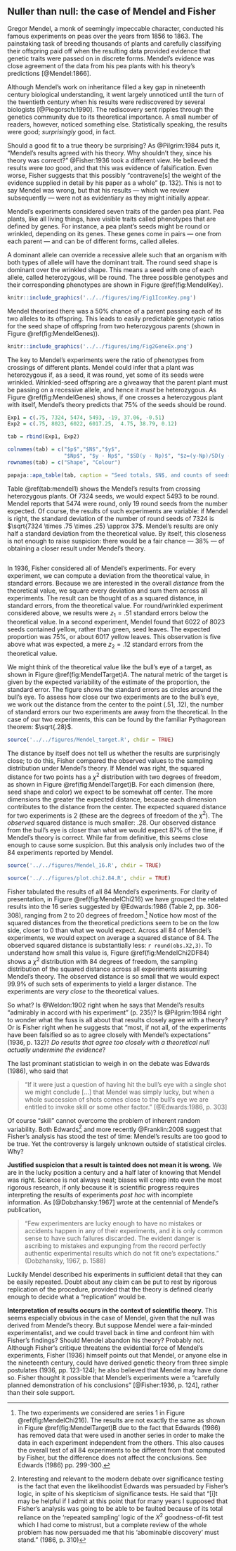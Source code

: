 
## Nuller than null: the case of Mendel and Fisher

Gregor Mendel, a monk of seemingly impeccable character, conducted his famous experiments on peas over the years from 1856 to 1863. The painstaking task of breeding thousands of plants and carefully classifying their offspring paid off when the resulting data provided evidence that genetic traits were passed on in discrete forms. Mendel's evidence was close agreement of the data from his pea plants with his theory's predictions [@Mendel:1866].

Although Mendel's work on inheritance filled a key gap in nineteenth century biological understanding, it went largely unnoticed until the turn of the twentieth century when his results were rediscovered by several biologists [@Piegorsch:1990]. The rediscovery sent ripples through the genetics community due to its theoretical importance. A small number of readers, however, noticed something else. Statistically speaking, the results were good; *surprisingly* good, in fact.

Should a good fit to a true theory be surprising? As @Pilgrim:1984 puts it, "Mendel's results agreed with his theory. Why shouldn't they, since his theory was correct?" @Fisher:1936 took a different view. He believed the results were *too* good, and that this was evidence of falsification. Even worse, Fisher suggests that this possibly "contravene[s] the weight of the evidence supplied in detail by his paper as a whole" (p. 132). This is not to say Mendel was wrong, but that his results --- which we review subsequently --- were not as evidentiary as they might initially appear.

Mendel's experiments considered seven traits of the garden pea plant. Pea plants, like all living things, have visible traits called phenotypes that are defined by genes. For instance, a pea plant's seeds might be round or wrinkled, depending on its genes. These genes come in pairs --- one from each parent --- and can be of different forms, called alleles. 

A dominant allele can override a recessive allele such that an organism with both types of allele will have the dominant trait. The round seed shape is dominant over the wrinkled shape. This means a seed with one of each allele, called heterozygous, will be round. The three possible genotypes and their corresponding phenotypes are shown in Figure \@ref(fig:MendelKey). 

```r
knitr::include_graphics('../../figures/img/Fig1IconKey.png')
```

Mendel theorised there was a 50% chance of a parent passing each of its two alleles to its offspring. This leads to easily predictable genotypic ratios for the seed shape of offspring from two heterozygous parents (shown in Figure \@ref(fig:MendelGenes)). 

```r
knitr::include_graphics('../../figures/img/Fig2GeneEx.png')

```

The key to Mendel's experiments were the ratio of phenotypes from crossings of different plants. Mendel could infer that a plant was heterozygous if, as a seed, it was round, yet some of its seeds were wrinkled. Wrinkled-seed offspring are a giveaway that the parent plant must be passing on a recessive allele, and hence it *must* be heterozygous. As Figure \@ref(fig:MendelGenes) shows, if one crosses a heterozygous plant with itself, Mendel's theory predicts that 75% of the seeds should be round.

```r

Exp1 = c(.75, 7324, 5474, 5493, -19, 37.06, -0.51)
Exp2 = c(.75, 8023, 6022, 6017.25,  4.75, 38.79, 0.12)

tab = rbind(Exp1, Exp2)

colnames(tab) = c("$p$","$N$","$y$",
                  "$Np$", "$y - Np$", "$SD(y - Np)$", "$z=(y-Np)/SD(y - Np)$")
rownames(tab) = c("Shape", "Colour")

papaja::apa_table(tab, caption = "Seed totals, $N$, and counts of seeds with the dominant phenotype, $y$, for the seed shape and seed colour experiments taken from Mendel (1886); $p$ is the theoretical proportion of seeds with the dominant phenotype predicted by Mendel's theory; z is the number of theoretical standard deviations between the expected count and observed count.", digits = c(0,2,0,0,2,2,2,2))

```


Table \@ref(tab:mendel1) shows the Mendel's results from crossing heterozygous plants. Of 7324 seeds, we would expect 5493 to be round. Mendel reports that 5474 were round, only 19 round seeds from the number expected. Of course, the results of such experiments are variable: if Mendel is right, the standard deviation of the number of round seeds of 7324 is $\sqrt{7324 \times .75 \times .25} \approx 37$. Mendel's results are only half a standard deviation from the theoretical value. By itself, this closeness is not enough to raise suspicion: there would be a fair chance --- 38% --- of obtaining a closer result under Mendel's theory.


```r
```

In 1936, Fisher considered all of Mendel's experiments. For every experiment, we can compute a deviation from the theoretical value, in standard errors. Because we are interested in the overall *distance* from the theoretical value, we square every deviation and sum them across all experiments. The result can be thought of as a squared distance, in standard errors, from the theoretical value. For round/wrinkled experiment considered above, we results were $z_1=.51$ standard errors below the theoretical value. In a second experiment, Mendel found that 6022 of 8023 seeds contained yellow, rather than green, seed leaves. The expected proportion was 75%, or about 6017 yellow leaves. This observation is five above what was expected, a mere $z_2=.12$ standard errors from the theoretical value.

We might think of the theoretical value like the bull's eye of a target, as shown in Figure \@ref(fig:MendelTarget)A. The natural metric of the target is given by the expected variability of the estimate of the proportion, the standard error. The figure shows the standard errors as circles around the bull's eye. To assess how close our two experiments are to the bull's eye, we work out the distance from the center to the point (.51, .12), the number of standard errors our two experiments are away from the theoretical. In the case of our two experiments, this can be found by the familiar Pythagorean theorem: $\sqrt{.28}$. 

```r
source('../../figures/Mendel_target.R', chdir = TRUE)
```

The distance by itself does not tell us whether the results are surprisingly close; to do this, Fisher compared the observed values to the sampling distribution under Mendel's theory. If Mendel was right, the squared distance for two points has a $\chi^2$ distribution with two degrees of freedom, as shown in Figure \@ref(fig:MendelTarget)B. For each dimension (here, seed shape and color) we expect to be somewhat off center. The more dimensions the greater the expected distance, because each dimension contributes to the distance from the center. The expected squared distance for two experiments is 2 (these are the degrees of freedom of the $\chi^2$). The *observed* squared distance is much smaller: .28. Our observed distance from the bull's eye is closer than what we would expect 87% of the time, if Mendel's theory is correct. While far from definitive, this seems close enough to cause some suspicion. But this analysis only includes two of the 84 experiments reported by Mendel.

```r
source('../../figures/Mendel_16.R', chdir = TRUE)
```



```r
source('../../figures/plot.chi2.84.R', chdir = TRUE)
```


Fisher tabulated the results of all 84 Mendel's experiments. For clarity of presentation, in Figure \@ref(fig:MendelChi216) we have grouped the related results into the 16 series suggested by @Edwards:1986 (Table 2, pp. 306-308), ranging from 2 to 20 degrees of freedom.[^24] Notice how most of the squared distances from the theoretical predictions seem to be on the low side, closer to 0 than what we would expect. Across all 84 of Mendel's experiments, we would expect on average a squared distance of 84. The observed squared distance is substantially less: `r round(obs.X2,3)`. To understand how small this value is, Figure \@ref(fig:MendelChi2DF84) shows a $\chi^2$ distribution with 84 degrees of freedom, the sampling distribution of the squared distance across all experiments assuming Mendel's theory. The observed distance is so small that we would expect 99.9% of such sets of experiments to yield a larger distance. The experiments are *very close* to the theoretical values.

[^24]: The two experiments we considered are series 1 in Figure \@ref(fig:MendelChi216). The results are not exactly the same as shown in Figure \@ref(fig:MendelTarget)B due to the fact that Edwards (1986) has removed data that were used in another series in order to make the data in each experiment independent from the others. This also causes the overall test of all 84 experiments to be different from that computed by Fisher, but the difference does not affect the conclusions. See Edwards (1986) pp. 299-300.

So what? Is @Weldon:1902 right when he says that Mendel's results "admirably in accord with his experiment" (p. 235)? Is @Pilgrim:1984 right to wonder what the fuss is all about that results closely agree with a theory? Or is Fisher right when he suggests that "most, if not all, of the experiments have been falsified so as to agree closely with Mendel's expectations" (1936, p. 132)? *Do results that agree too closely with a theoretical null actually undermine the evidence*?

The last prominant statistician to weigh in on the debate was Edwards (1986), who said that 

> "If it were just a question of having hit the bull's eye with a single shot we might conclude [...] that Mendel was simply lucky, but when a whole succession of shots comes close to the bull's eye we are entitled to invoke skill or some other factor." [@Edwards:1986, p. 303] 

Of course "skill" cannot overcome the problem of inherent random variability. Both Edwards[^26] and more recently @Franklin:2008 suggest that Fisher's analysis has stood the test of time: Mendel's results are too good to be true. Yet the controversy is largely unknown outside of statistical circles. Why?

**Justified suspicion that a result is tainted does not mean it is wrong.** We are in the lucky position a century and a half later of knowing that Mendel was right. Science is not always neat; biases will creep into even the most rigorous research, if only because it is scientific progress requires interpreting the results of experiments *post hoc* with incomplete information. As [@Dobzhansky:1967] wrote at the centennial of Mendel's publication,

> "Few experimenters are lucky enough to have no mistakes or accidents happen in any of their experiments, and it is only common sense to have such failures discarded. The evident danger is ascribing to mistakes and expunging from the record perfectly authentic experimental results which do not fit one's expectations." (Dobzhansky, 1967, p. 1588)

Luckily Mendel described his experiments in sufficient detail that they can be easily repeated. Doubt about any claim can be put to rest by rigorous replication of the procedure, provided that the theory is defined clearly enough to decide what a "replication" would be.

**Interpretation of results occurs in the context of scientific theory.** This seems especially obvious in the case of Mendel, given that the null was derived from Mendel's theory. But suppose Mendel were a fair-minded experimentalist, and we could travel back in time and confront him with Fisher's findings? Should Mendel abandon his theory? Probably not. Although Fisher's critique threatens the evidential force of Mendel's experiments, Fisher (1936) himself points out that Mendel, or anyone else in the nineteenth century, could have derived genetic theory from three simple postulates (1936, pp. 123-124); he also believed that Mendel may have done so. Fisher thought it possible that Mendel's experiments were a "carefully planned demonstration of his conclusions" [@Fisher:1936, p. 124], rather than their sole support.


[^26]: Interesting and relevant to the modern debate over significance testing is the fact that even the likelihoodist Edwards was persuaded by Fisher's logic, in spite of his skepticism of significance tests. He said that "[i]t may be helpful if I admit at this point that for many years I supposed that Fisher's analysis was going to be able to be faulted because of its total reliance on the 'repeated sampling' logic of the $X^2$ goodness-of-fit test which I had come to mistrust, but a complete review of the whole problem has now persuaded me that his 'abominable discovery' must stand." (1986, p. 310)


